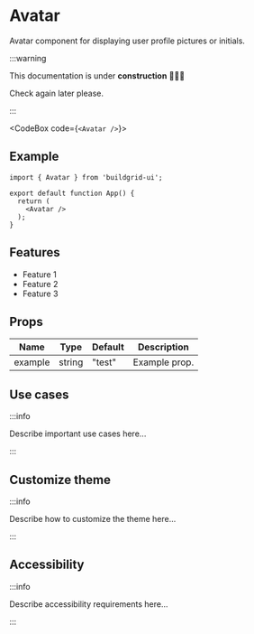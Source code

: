 


# Avatar

Avatar component for displaying user profile pictures or initials.

:::warning

This documentation is under **construction** 🚧👷‍♂️

Check again later please.

:::

<CodeBox code={`<Avatar />`}>
	<Avatar />
</CodeBox>

## Example

```tsx
import { Avatar } from 'buildgrid-ui';

export default function App() {
  return (
    <Avatar />
  );
}
```

## Features

- Feature 1
- Feature 2
- Feature 3

## Props

| Name    | Type    | Default | Description     |
|---------|---------|---------|-----------------|
| example | string  | "test"  | Example prop.   |

## Use cases

:::info

Describe important use cases here...

:::

## Customize theme

:::info

Describe how to customize the theme here...

:::

## Accessibility

:::info

Describe accessibility requirements here...

:::
